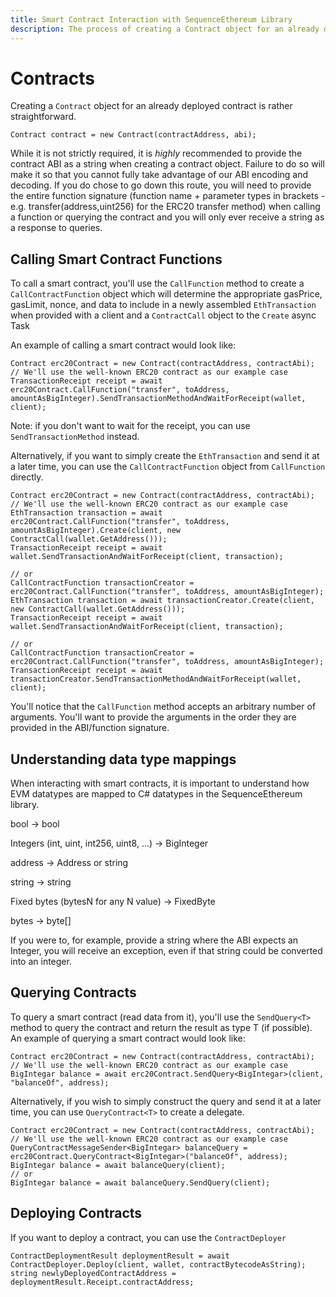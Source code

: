 ```yaml
---
title: Smart Contract Interaction with SequenceEthereum Library
description: The process of creating a Contract object for an already deployed contract is explained in detail.
---
```


# Contracts 

Creating a `Contract` object for an already deployed contract is rather straightforward.

```
Contract contract = new Contract(contractAddress, abi);
```
While it is not strictly required, it is <i>highly</i> recommended to provide the contract ABI as a string when creating a contract object. Failure to do so will make it so that you cannot fully take advantage of our ABI encoding and decoding.
If you do chose to go down this route, you will need to provide the entire function signature (function name + parameter types in brackets - e.g. transfer(address,uint256) for the ERC20 transfer method) when calling a function or querying the contract and you will only ever receive a string as a response to queries.

## Calling Smart Contract Functions

To call a smart contract, you'll use the `CallFunction` method to create a `CallContractFunction` object which will determine the appropriate gasPrice, gasLimit, nonce, and data to include in a newly assembled `EthTransaction` when provided with a client and a `ContractCall` object to the `Create` async Task

An example of calling a smart contract would look like:
```
Contract erc20Contract = new Contract(contractAddress, contractAbi); // We'll use the well-known ERC20 contract as our example case
TransactionReceipt receipt = await erc20Contract.CallFunction("transfer", toAddress, amountAsBigInteger).SendTransactionMethodAndWaitForReceipt(wallet, client);
```
Note: if you don't want to wait for the receipt, you can use `SendTransactionMethod` instead.

Alternatively, if you want to simply create the `EthTransaction` and send it at a later time, you can use the `CallContractFunction` object from `CallFunction` directly.
```
Contract erc20Contract = new Contract(contractAddress, contractAbi); // We'll use the well-known ERC20 contract as our example case
EthTransaction transaction = await erc20Contract.CallFunction("transfer", toAddress, amountAsBigInteger).Create(client, new ContractCall(wallet.GetAddress()));
TransactionReceipt receipt = await wallet.SendTransactionAndWaitForReceipt(client, transaction);

// or 
CallContractFunction transactionCreator = erc20Contract.CallFunction("transfer", toAddress, amountAsBigInteger);
EthTransaction transaction = await transactionCreator.Create(client, new ContractCall(wallet.GetAddress()));
TransactionReceipt receipt = await wallet.SendTransactionAndWaitForReceipt(client, transaction);

// or 
CallContractFunction transactionCreator = erc20Contract.CallFunction("transfer", toAddress, amountAsBigInteger);
TransactionReceipt receipt = await transactionCreator.SendTransactionMethodAndWaitForReceipt(wallet, client);
```

You'll notice that the `CallFunction` method accepts an arbitrary number of arguments. You'll want to provide the arguments in the order they are provided in the ABI/function signature.

## Understanding data type mappings

When interacting with smart contracts, it is important to understand how EVM datatypes are mapped to C# datatypes in the SequenceEthereum library.

bool -> bool 

Integers (int, uint, int256, uint8, ...) -> BigInteger 

address -> Address or string 

string -> string 

Fixed bytes (bytesN for any N value) -> FixedByte

bytes -> byte[]

If you were to, for example, provide a string where the ABI expects an Integer, you will receive an exception, even if that string could be converted into an integer.

## Querying Contracts

To query a smart contract (read data from it), you'll use the `SendQuery<T>` method to query the contract and return the result as type T (if possible).
An example of querying a smart contract would look like:
```
Contract erc20Contract = new Contract(contractAddress, contractAbi); // We'll use the well-known ERC20 contract as our example case
BigIntegar balance = await erc20Contract.SendQuery<BigIntegar>(client, "balanceOf", address);
```

Alternatively, if you wish to simply construct the query and send it at a later time, you can use `QueryContract<T>` to create a delegate.
```
Contract erc20Contract = new Contract(contractAddress, contractAbi); // We'll use the well-known ERC20 contract as our example case
QueryContractMessageSender<BigIntegar> balanceQuery = erc20Contract.QueryContract<BigIntegar>("balanceOf", address);
BigIntegar balance = await balanceQuery(client);
// or
BigIntegar balance = await balanceQuery.SendQuery(client);
```

## Deploying Contracts

If you want to deploy a contract, you can use the `ContractDeployer`

```
ContractDeploymentResult deploymentResult = await ContractDeployer.Deploy(client, wallet, contractBytecodeAsString);
string newlyDeployedContractAddress = deploymentResult.Receipt.contractAddress;
```

